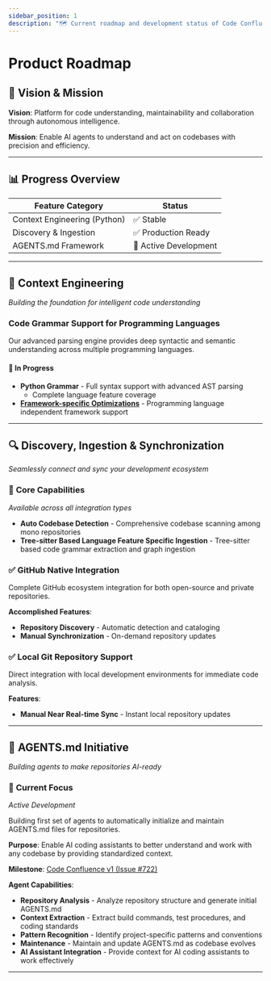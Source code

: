 ```yaml
---
sidebar_position: 1
description: "🗺️ Current roadmap and development status of Code Confluence"
---
```


# Product Roadmap

## 🎯 Vision & Mission

**Vision**: Platform for code understanding, maintainability and collaboration through autonomous intelligence.

**Mission**: Enable AI agents to understand and act on codebases with precision and efficiency.

---

## 📊 Progress Overview

| Feature Category | Status |
|------------------|---------|
| Context Engineering (Python) | ✅ Stable |
| Discovery & Ingestion | ✅ Production Ready |
| AGENTS.md Framework | 🚀 Active Development |

---

## 🔧 Context Engineering
*Building the foundation for intelligent code understanding*

### Code Grammar Support for Programming Languages

Our advanced parsing engine provides deep syntactic and semantic understanding across multiple programming languages.

#### 🚧 **In Progress**
- **Python Grammar** - Full syntax support with advanced AST parsing
  - Complete language feature coverage
- **[Framework-specific Optimizations](http://localhost:3000/contribution/custom-framework-schema)** - Programming language independent framework support

---

## 🔍 Discovery, Ingestion & Synchronization
*Seamlessly connect and sync your development ecosystem*

### 🎯 **Core Capabilities**
*Available across all integration types*

- **Auto Codebase Detection** - Comprehensive codebase scanning among mono repositories
- **Tree-sitter Based Language Feature Specific Ingestion** - Tree-sitter based code grammar extraction and graph ingestion

### ✅ **GitHub Native Integration**

Complete GitHub ecosystem integration for both open-source and private repositories.

**Accomplished Features**:
- **Repository Discovery** - Automatic detection and cataloging
- **Manual Synchronization** - On-demand repository updates

### ✅ **Local Git Repository Support**

Direct integration with local development environments for immediate code analysis.

**Features**:
- **Manual Near Real-time Sync** - Instant local repository updates

---

## 🤖 AGENTS.md Initiative
*Building agents to make repositories AI-ready*

### 🚀 **Current Focus**
*Active Development*

Building first set of agents to automatically initialize and maintain AGENTS.md files for repositories.

**Purpose**: Enable AI coding assistants to better understand and work with any codebase by providing standardized context.

**Milestone**: [Code Confluence v1 (Issue #722)](https://github.com/unoplat/unoplat-code-confluence/issues/722)

**Agent Capabilities**:
- **Repository Analysis** - Analyze repository structure and generate initial AGENTS.md
- **Context Extraction** - Extract build commands, test procedures, and coding standards
- **Pattern Recognition** - Identify project-specific patterns and conventions
- **Maintenance** - Maintain and update AGENTS.md as codebase evolves
- **AI Assistant Integration** - Provide context for AI coding assistants to work effectively

---
